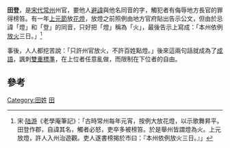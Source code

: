 '''田登'''，是[[宋代|宋代]][[常州_(江苏)|常州]]州官，要他人[[避諱|避諱]]與他名同音的字，觸犯者有侮辱地方長官的罪得榜笞。有一年[[上元節|上元節]]放[[花燈|花燈]]，放燈之前照例由地方官府貼出告示公文，但由於忌諱「燈」和「登」的同音，只好把「燈」稱為「火」，最後告示上寫成：「本州依例[[放火|放火]]三日。」<ref>宋·[[陆游|陆游]]《老學庵筆記》：「古時常州每年元宵，按例大放花燈，以示歌舞昇平。田登作郡，自諱其名，觸者必怒，吏卒多被榜笞。於是舉州皆謂燈為火。上元放燈，許人入州治遊觀。吏人遂書榜揭於市曰：『本州依例放火三日。』」</ref>

事後，人人都挖苦說：「只許州官放火，不許百姓點燈。」後來這兩句話就成為了[[成語|成語]]，諷刺[[雙重標準|雙重標準]]，在上位者任意亂做，而限制在下位者的自由。

==參考==
[[Category:田姓|Category:田姓]]
[[Category:宋朝官员|田]]